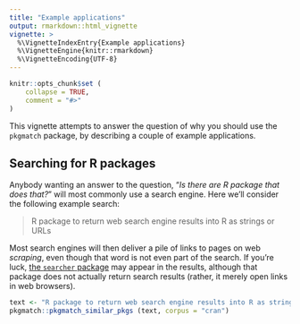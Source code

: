 ```yaml
---
title: "Example applications"
output: rmarkdown::html_vignette
vignette: >
  %\VignetteIndexEntry{Example applications}
  %\VignetteEngine{knitr::rmarkdown}
  %\VignetteEncoding{UTF-8}
---
```


```r
knitr::opts_chunk$set (
    collapse = TRUE,
    comment = "#>"
)
```

This vignette attempts to answer the question of why you should use the
`pkgmatch` package, by describing a couple of example applications.

## Searching for R packages

Anybody wanting an answer to the question, "_Is there are R package that does
that?_" will most commonly use a search engine. Here we'll consider the
following example search:

> R package to return web search engine results into R as strings or URLs

Most search engines will then deliver a pile of links to pages on web
_scraping_, even though that word is not even part of the search. If you're
luck, [the `searcher`
package](https://r-pkg.thecoatlessprofessor.com/searcher/) may appear in the
results, although that package does not actually return search results (rather,
it merely open links in web browsers).

```r
text <- "R package to return web search engine results into R as strings or URLs"
pkgmatch::pkgmatch_similar_pkgs (text, corpus = "cran")
```
